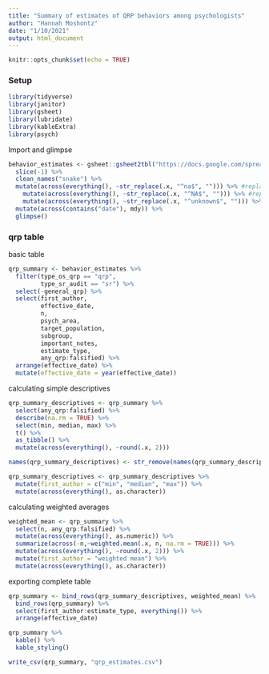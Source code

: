 ```yaml
---
title: "Summary of estimates of QRP behaviors among psychologists"
author: "Hannah Moshontz"
date: "1/10/2021"
output: html_document
---
```


```r
knitr::opts_chunk$set(echo = TRUE)
```

### Setup

```r
library(tidyverse)
library(janitor)
library(gsheet)
library(lubridate)
library(kableExtra)
library(psych)
```

Import and glimpse
```r
behavior_estimates <- gsheet::gsheet2tbl("https://docs.google.com/spreadsheets/d/1fY6gPYEY3283W3RPT1u5DmMwuAc-mFZoDdfUb4vcvEI/edit#gid=1789844879") %>% 
  slice(-1) %>% 
  clean_names("snake") %>% 
  mutate(across(everything(), ~str_replace(.x, "^na$", ""))) %>% #replace "na" with null
    mutate(across(everything(), ~str_replace(.x, "^NA$", ""))) %>% #replace "NA" with null
    mutate(across(everything(), ~str_replace(.x, "^unknown$", ""))) %>% #replace "unknown" with null
  mutate(across(contains("date"), mdy)) %>% 
  glimpse()
```

### qrp table

basic table
```r
qrp_summary <- behavior_estimates %>% 
  filter(type_os_qrp == "qrp",
         type_sr_audit == "sr") %>% 
  select(-general_qrp) %>% 
  select(first_author,
         effective_date,
         n,
         psych_area,
         target_population,
         subgroup,
         important_notes,
         estimate_type,
         any_qrp:falsified) %>% 
  arrange(effective_date) %>% 
  mutate(effective_date = year(effective_date)) 
```

calculating simple descriptives
```r
qrp_summary_descriptives <- qrp_summary %>% 
  select(any_qrp:falsified) %>% 
  describe(na.rm = TRUE) %>% 
  select(min, median, max) %>% 
  t() %>% 
  as_tibble() %>% 
  mutate(across(everything(), ~round(.x, 2)))

names(qrp_summary_descriptives) <- str_remove(names(qrp_summary_descriptives), "\\*")

qrp_summary_descriptives <- qrp_summary_descriptives %>% 
  mutate(first_author = c("min", "median", "max")) %>%
  mutate(across(everything(), as.character))
```

calculating weighted averages
```r
weighted_mean <- qrp_summary %>% 
  select(n, any_qrp:falsified) %>% 
  mutate(across(everything(), as.numeric)) %>% 
  summarize(across(-n,~weighted.mean(.x, n, na.rm = TRUE))) %>% 
  mutate(across(everything(), ~round(.x, 2))) %>% 
  mutate(first_author = "weighted mean") %>%  
  mutate(across(everything(), as.character))
```

exporting complete table
```r
qrp_summary <- bind_rows(qrp_summary_descriptives, weighted_mean) %>%
  bind_rows(qrp_summary) %>% 
  select(first_author:estimate_type, everything()) %>%
  arrange(effective_date)

qrp_summary %>% 
  kable() %>% 
  kable_styling()

write_csv(qrp_summary, "qrp_estimates.csv")
```



